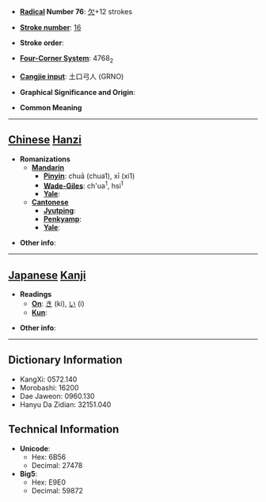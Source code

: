 * '''[[Wiktionary:Chinese radical index| Radical]] Number 76''': [[Wiktionary:Chinese radical index 欠|欠]]+12 strokes

* '''[[Wiktionary:Chinese total strokes index|Stroke number]]''': [[Wiktionary:Chinese total strokes index 16|16]]

* '''Stroke order''': 

* '''[[Wiktionary:Chinese four corner index|Four-Corner System]]''': 4768<sub>2</sub>

* '''[[Wiktionary:Chinese Cangjie index|Cangjie input]]''': 土口弓人 (GRNO)

* '''Graphical Significance and Origin''': 

* '''Common Meaning'''

----

== [[Chinese]] [[Hanzi]] ==

* '''Romanizations'''
** '''[[Mandarin]]'''
*** '''[[Pinyin]]''': chuā (chua1), xī (xi1)
*** '''[[Wade-Giles]]''': ch'ua<sup>1</sup>, hsi<sup>1</sup>
*** '''[[Yale]]''': 
** '''[[Cantonese]]'''
*** '''[[Jyutping]]''':
*** '''[[Penkyamp]]''': 
*** '''[[Yale]]''': 

* '''Other info''': 

----

== [[Japanese]] [[Kanji]] ==

* '''Readings'''
** '''[[On]]''': [[き]] (ki), [[い]] (i)
** '''[[Kun]]''': 

* '''Other info''':  

----

== Dictionary Information ==

* KangXi: 0572.140
* Morobashi: 16200
* Dae Jaweon: 0960.130
* Hanyu Da Zidian: 32151.040

== Technical Information ==

* '''Unicode''':
** Hex: 6B56
** Decimal: 27478
* '''Big5''':
** Hex: E9E0
** Decimal: 59872